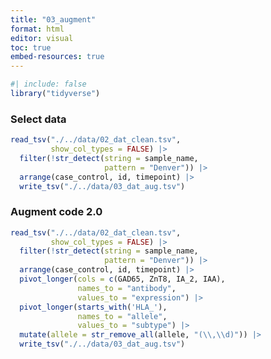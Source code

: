 ```yaml
---
title: "03_augment"
format: html
editor: visual
toc: true
embed-resources: true
---
```


```r
#| include: false
library("tidyverse")
```

### Select data

```r
read_tsv("./../data/02_dat_clean.tsv",
         show_col_types = FALSE) |>
  filter(!str_detect(string = sample_name,
                     pattern = "Denver")) |> 
  arrange(case_control, id, timepoint) |> 
  write_tsv("./../data/03_dat_aug.tsv")
```

### Augment code 2.0

```r
read_tsv("./../data/02_dat_clean.tsv",
         show_col_types = FALSE) |>
  filter(!str_detect(string = sample_name,
                     pattern = "Denver")) |> 
  arrange(case_control, id, timepoint) |> 
  pivot_longer(cols = c(GAD65, ZnT8, IA_2, IAA),
               names_to = "antibody", 
               values_to = "expression") |> 
  pivot_longer(starts_with('HLA_'), 
               names_to = "allele",
               values_to = "subtype") |>
  mutate(allele = str_remove_all(allele, "(\\,\\d)")) |>
  write_tsv("./../data/03_dat_aug.tsv")
```
